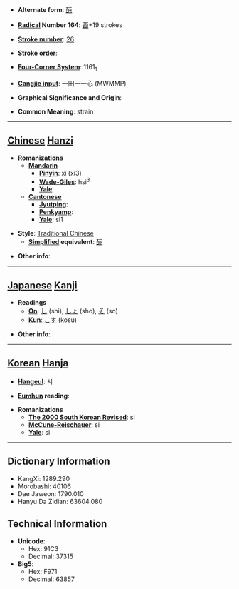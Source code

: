 * '''Alternate form''': [[酾]]

* '''[[Wiktionary:Chinese radical index| Radical]] Number 164''': [[Wiktionary:Chinese radical index 酉|酉]]+19 strokes

* '''[[Wiktionary:Chinese total strokes index|Stroke number]]''': [[Wiktionary:Chinese total strokes index 26|26]]

* '''Stroke order''': 

* '''[[Wiktionary:Chinese four corner index|Four-Corner System]]''': 1161<sub>1</sub>

* '''[[Wiktionary:Chinese Cangjie index|Cangjie input]]''': 一田一一心 (MWMMP)

* '''Graphical Significance and Origin''': 

* '''Common Meaning''': strain

----

== [[Chinese]] [[Hanzi]] ==

* '''Romanizations'''
** '''[[Mandarin]]'''
*** '''[[Pinyin]]''': xǐ (xi3)
*** '''[[Wade-Giles]]''': hsi<sup>3</sup>
*** '''[[Yale]]''': 
** '''[[Cantonese]]'''
*** '''[[Jyutping]]''':
*** '''[[Penkyamp]]''': 
*** '''[[Yale]]''': si1

* '''Style''': [[Traditional Chinese]] 
** '''[[Simplified Chinese|Simplified]] equivalent''': [[酾]]

* '''Other info''': 

----

== [[Japanese]] [[Kanji]] ==

* '''Readings'''
** '''[[On]]''': [[し]] (shi), [[しょ]] (sho), [[そ]] (so)
** '''[[Kun]]''': [[こす]] (kosu)

* '''Other info''':  

----

== [[Korean]] [[Hanja]] ==

* '''[[Hangeul]]''': 시

* '''[[Eumhun]] reading''': 

* '''Romanizations'''
** '''[[The 2000 South Korean Revised Romanization|The 2000 South Korean Revised]]''': si
** '''[[McCune-Reischauer]]''': si
** '''[[Yale]]''': si

----

== Dictionary Information ==

* KangXi: 1289.290
* Morobashi: 40106
* Dae Jaweon: 1790.010
* Hanyu Da Zidian: 63604.080

== Technical Information ==

* '''Unicode''':
** Hex: 91C3
** Decimal: 37315
* '''Big5''':
** Hex: F971
** Decimal: 63857